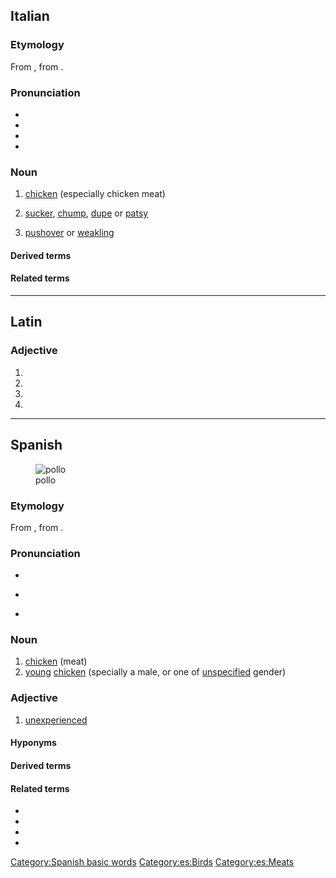 {{also|pöllö}}
==Italian==

===Etymology===
From {{inh|it|la|pullus}}, from {{der|it|ine-pro|*polH-||animal young}}.

===Pronunciation===
* {{it-IPA}}
* {{audio|it|It-il pollo.ogg|Audio}}
* {{rhymes|it|ollo}}
* {{hyphenation|it|pól|lo}}

===Noun===
{{it-noun|m}}

# {{lb|it|meats}} [[chicken]] (especially chicken meat)
# {{lb|it|slang}} [[sucker]], [[chump]], [[dupe]] or [[patsy]]
# {{lb|it|slang}} [[pushover]] or [[weakling]]

====Derived terms====
{{der3|it
|pollaio
|pollo delle pampas
|pollo sultano
}}

====Related terms====
{{rel3|it
|pollare
|pollastra
|pollino
|pulcino
|pullulare
}}

{{topics|it|Birds|Meats}}

----

==Latin==

===Adjective===
{{la-adj-form|pollō}}

# {{inflection of|la|pollus||dat|m|s}}
# {{inflection of|la|pollus||dat|n|s}}
# {{inflection of|la|pollus||abl|m|s}}
# {{inflection of|la|pollus||abl|n|s}}

----

==Spanish==
[[File:LemonChicken.JPG|thumb|pollo]]

===Etymology===
From {{inh|es|la|pullus}}, from {{der|es|ine-pro|*polH-||animal young}}.

===Pronunciation===
* {{es-IPA}}
* {{a|Rioplatense}} {{IPA|es|[ˈpo.ʒo]}}
* {{homophones|es|poyo}}

===Noun===
{{es-noun|m}}

# [[chicken]] (meat)
# [[young]] [[chicken]] (specially a male, or one of [[unspecified]] gender)

===Adjective===
{{es-adj|f=polla}}

# {{lb|es|Chile|slang}} [[unexperienced]]

====Hyponyms====
{{col2|es|{{sense|animal}} {{l|es|gallina}}
|{{sense|animal}} {{l|es|gallo}}
|{{sense|meat}} {{l|es|pollo agridulce||sweet and sour chicken}}
|{{sense|meat}} {{l|es|pollo a la naranja||orange chicken}}
|{{sense|meat}} {{l|es|pollo frito||fried chicken}}
|{{sense|meat}} {{l|es|pollo a la parrilla||grilled chicken}}
|{{sense|meat}} {{l|es|pollo asado||roast chicken, roasted chicken}}
}}

====Derived terms====
{{col3|es
|como si te la pica un pollo
|echarse el pollo
|memoria de pollo
|montar el pollo
|montar un pollo
|polla
|pollería
|pollito feliz
|pollito
|polluelo
|sudar como un pollo}}

====Related terms====
* {{l|es|pollero}}
* {{l|es|pollino}}
* {{l|es|pulular}}
* {{l|es|repollo}}

[[Category:Spanish basic words]]
[[Category:es:Birds]]
[[Category:es:Meats]]